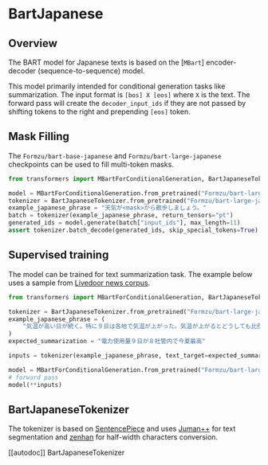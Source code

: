 <!--Copyright 2020 The HuggingFace Team. All rights reserved.

Licensed under the Apache License, Version 2.0 (the "License"); you may not use this file except in compliance with
the License. You may obtain a copy of the License at

http://www.apache.org/licenses/LICENSE-2.0

Unless required by applicable law or agreed to in writing, software distributed under the License is distributed on
an "AS IS" BASIS, WITHOUT WARRANTIES OR CONDITIONS OF ANY KIND, either express or implied. See the License for the
specific language governing permissions and limitations under the License.
-->

# BartJapanese

## Overview

The BART model for Japanese texts is based on the [`MBart`] encoder-decoder (sequence-to-sequence) model. 

This model primarily intended for conditional generation tasks like summarization. 
The input format is `[bos] X [eos]` where `X` is the text. The forward pass will create the `decoder_input_ids` 
if they are not passed by shifting tokens to the right and prepending `[eos]` token.

## Mask Filling

The `Formzu/bart-base-japanese` and `Formzu/bart-large-japanese` checkpoints can be used to fill multi-token masks.

```python
from transformers import MBartForConditionalGeneration, BartJapaneseTokenizer

model = MBartForConditionalGeneration.from_pretrained("Formzu/bart-large-japanese")
tokenizer = BartJapaneseTokenizer.from_pretrained("Formzu/bart-large-japanese")
example_japanese_phrase = "天気が<mask>から散歩しましょう。"
batch = tokenizer(example_japanese_phrase, return_tensors="pt")
generated_ids = model.generate(batch["input_ids"], max_length=11)
assert tokenizer.batch_decode(generated_ids, skip_special_tokens=True) == ["天気 が いい から 散歩 し ましょう 。"]
```

## Supervised training

The model can be trained for text summarization task. The example below uses a sample from [Livedoor news corpus](https://www.rondhuit.com/download.html#news%20corpus).

```python
from transformers import MBartForConditionalGeneration, BartJapaneseTokenizer

tokenizer = BartJapaneseTokenizer.from_pretrained("Formzu/bart-large-japanese")
example_japanese_phrase = (
    "気温が高い日が続く。特に９日は各地で気温が上がった。気温が上がるとどうしても比例するのが電力使用量だ。９日は、全国の電力会社のうち８社の管内で、いずれも最大電力使用量が今夏最高を記録した。"
)
expected_summarization = "電力使用量９日が８社管内で今夏最高"

inputs = tokenizer(example_japanese_phrase, text_target=expected_summarization, return_tensors="pt")

model = MBartForConditionalGeneration.from_pretrained("Formzu/bart-large-japanese")
# forward pass
model(**inputs)
```

## BartJapaneseTokenizer

The tokenizer is based on [SentencePiece](https://github.com/google/sentencepiece) and uses [Juman++](https://github.com/ku-nlp/jumanpp) 
for text segmentation and [zenhan](https://pypi.org/project/zenhan/) for half-width characters conversion.

[[autodoc]] BartJapaneseTokenizer
